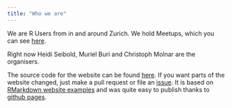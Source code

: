 ```yaml
---
title: "Who we are"
---
```


We are R Users from in and around Zurich. We hold Meetups, which you can see 
[here](http://www.meetup.com/Zurich-R-User-Group/).

Right now Heidi Seibold, Muriel Buri and Christoph Molnar are the organisers.

The source code for the website can be found [here](https://github.com/Zurich-R-User-Group/Zurich-R-User-Group.github.io). 
If you want parts of the website changed, just make a pull request or file an
[issue](https://github.com/Zurich-R-User-Group/Zurich-R-User-Group.github.io/issues).
It is based on [RMarkdown website examples](https://github.com/rstudio/rmarkdown-website-examples)
and was quite easy to publish thanks to [github pages](https://pages.github.com/).
